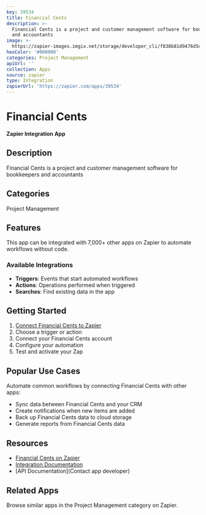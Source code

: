```yaml
---
key: 39534
title: Financial Cents
description: >-
  Financial Cents is a project and customer management software for bookkeepers
  and accountants
image: >-
  https://zapier-images.imgix.net/storage/developer_cli/f838b81d9476d5d1f04d5d069ab63905.png?auto=format%2Ccompress&ixlib=python-3.0.0&q=50
hexColor: '#000000'
categories: Project Management
apiUrl: ''
collection: Apps
source: zapier
type: Integration
zapierUrl: 'https://zapier.com/apps/39534'
---
```

# Financial Cents

**Zapier Integration App**

## Description

Financial Cents is a project and customer management software for bookkeepers and accountants

## Categories

Project Management

## Features

This app can be integrated with 7,000+ other apps on Zapier to automate workflows without code.

### Available Integrations

- **Triggers**: Events that start automated workflows
- **Actions**: Operations performed when triggered
- **Searches**: Find existing data in the app

## Getting Started

1. [Connect Financial Cents to Zapier](https://zapier.com/apps/39534)
2. Choose a trigger or action
3. Connect your Financial Cents account
4. Configure your automation
5. Test and activate your Zap

## Popular Use Cases

Automate common workflows by connecting Financial Cents with other apps:

- Sync data between Financial Cents and your CRM
- Create notifications when new items are added
- Back up Financial Cents data to cloud storage
- Generate reports from Financial Cents data

## Resources

- [Financial Cents on Zapier](https://zapier.com/apps/39534)
- [Integration Documentation](https://zapier.com/apps/39534/integrations)
- [API Documentation](Contact app developer)

## Related Apps

Browse similar apps in the Project Management category on Zapier.
